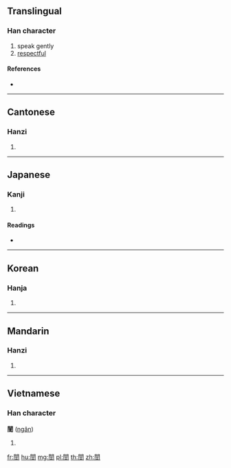 {{character info/new}}
{{also|訚}}
==Translingual==

===Han character===
{{Han char|rn=149|rad=言|as=08|sn=15|four=77601|canj=ANYMR}}

# speak gently
# [[respectful]]

====References====
* {{Han ref|kx=1166.070|dkj=35608|dj=1631.180|hdz=74301.050|uh=8ABE|ud=35518|bh=E7DD|bd=59357}}

----

==Cantonese==

===Hanzi===
{{yue-hanzi|jyut=|sim=訚|y=ngan4}}

# {{defn|lang=yue|sort=言08}}

----

==Japanese==

===Kanji===
{{ja-kanji|grade=|rs=言08}}

# {{defn|lang=ja|sort=言08}}

====Readings====
* {{ja-readings|on=[[ぎん]] (gin), [[ごん]] (gon)|kun=|nanori=}}

----

==Korean==

===Hanja===
{{ko-hanja|hangeul=은|eumhun=|rv=eun|mr=ŭn|y=un}}

# {{defn|lang=ko|sort=言08}}

----

==Mandarin==

===Hanzi===
{{cmn-hanzi|pin=[[yín]] ([[yin2]])|sim=訚|wg=yin<sup>2</sup>}}

# {{defn|lang=cmn|sort=言08}}

----

==Vietnamese==

===Han character===
'''誾''' ([[ngân]])

# {{defn|lang=vi}}

[[fr:誾]]
[[hu:誾]]
[[mg:誾]]
[[pl:誾]]
[[th:誾]]
[[zh:誾]]